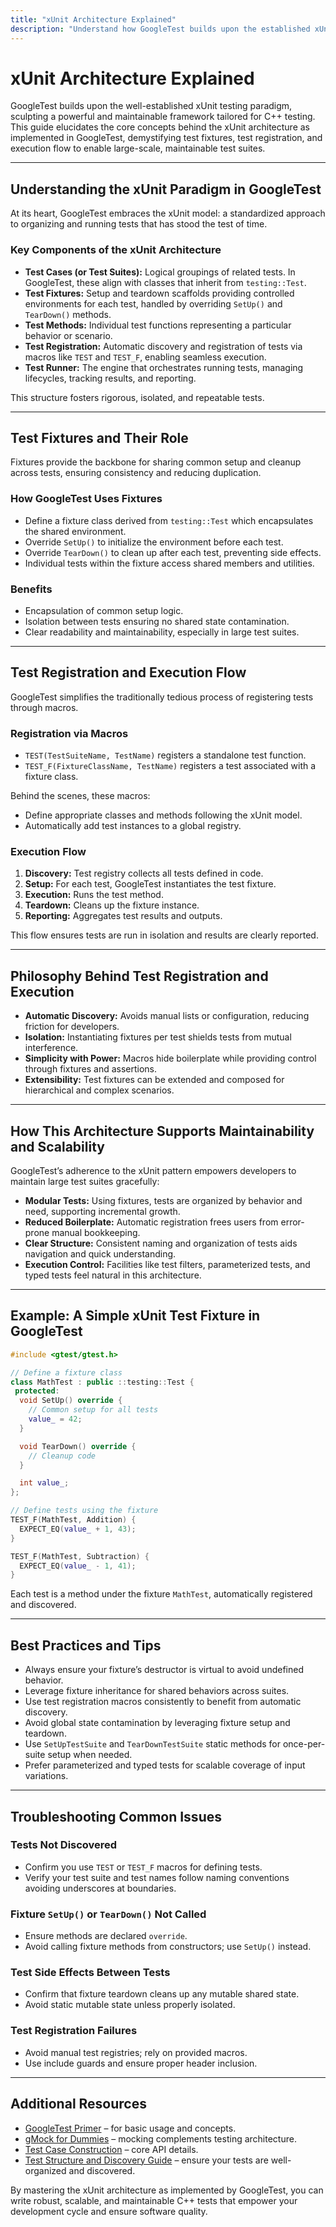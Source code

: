 ```yaml
---
title: "xUnit Architecture Explained"
description: "Understand how GoogleTest builds upon the established xUnit testing paradigm to structure tests, fixtures, and test cases in C++. Learn the philosophy behind test registration and execution, and how this shapes maintainable large-scale test suites."
---
```


# xUnit Architecture Explained

GoogleTest builds upon the well-established xUnit testing paradigm, sculpting a powerful and maintainable framework tailored for C++ testing. This guide elucidates the core concepts behind the xUnit architecture as implemented in GoogleTest, demystifying test fixtures, test registration, and execution flow to enable large-scale, maintainable test suites.

---

## Understanding the xUnit Paradigm in GoogleTest

At its heart, GoogleTest embraces the xUnit model: a standardized approach to organizing and running tests that has stood the test of time.

### Key Components of the xUnit Architecture

- **Test Cases (or Test Suites):** Logical groupings of related tests. In GoogleTest, these align with classes that inherit from `testing::Test`.
- **Test Fixtures:** Setup and teardown scaffolds providing controlled environments for each test, handled by overriding `SetUp()` and `TearDown()` methods.
- **Test Methods:** Individual test functions representing a particular behavior or scenario.
- **Test Registration:** Automatic discovery and registration of tests via macros like `TEST` and `TEST_F`, enabling seamless execution.
- **Test Runner:** The engine that orchestrates running tests, managing lifecycles, tracking results, and reporting.

This structure fosters rigorous, isolated, and repeatable tests.

---

## Test Fixtures and Their Role

Fixtures provide the backbone for sharing common setup and cleanup across tests, ensuring consistency and reducing duplication.

### How GoogleTest Uses Fixtures

- Define a fixture class derived from `testing::Test` which encapsulates the shared environment.
- Override `SetUp()` to initialize the environment before each test.
- Override `TearDown()` to clean up after each test, preventing side effects.
- Individual tests within the fixture access shared members and utilities.

### Benefits

- Encapsulation of common setup logic.
- Isolation between tests ensuring no shared state contamination.
- Clear readability and maintainability, especially in large test suites.

---

## Test Registration and Execution Flow

GoogleTest simplifies the traditionally tedious process of registering tests through macros.

### Registration via Macros

- `TEST(TestSuiteName, TestName)` registers a standalone test function.
- `TEST_F(FixtureClassName, TestName)` registers a test associated with a fixture class.

Behind the scenes, these macros:

- Define appropriate classes and methods following the xUnit model.
- Automatically add test instances to a global registry.

### Execution Flow

1. **Discovery:** Test registry collects all tests defined in code.
2. **Setup:** For each test, GoogleTest instantiates the test fixture.
3. **Execution:** Runs the test method.
4. **Teardown:** Cleans up the fixture instance.
5. **Reporting:** Aggregates test results and outputs.

This flow ensures tests are run in isolation and results are clearly reported.

---

## Philosophy Behind Test Registration and Execution

- **Automatic Discovery:** Avoids manual lists or configuration, reducing friction for developers.
- **Isolation:** Instantiating fixtures per test shields tests from mutual interference.
- **Simplicity with Power:** Macros hide boilerplate while providing control through fixtures and assertions.
- **Extensibility:** Test fixtures can be extended and composed for hierarchical and complex scenarios.

---

## How This Architecture Supports Maintainability and Scalability

GoogleTest’s adherence to the xUnit pattern empowers developers to maintain large test suites gracefully:

- **Modular Tests:** Using fixtures, tests are organized by behavior and need, supporting incremental growth.
- **Reduced Boilerplate:** Automatic registration frees users from error-prone manual bookkeeping.
- **Clear Structure:** Consistent naming and organization of tests aids navigation and quick understanding.
- **Execution Control:** Facilities like test filters, parameterized tests, and typed tests feel natural in this architecture.

---

## Example: A Simple xUnit Test Fixture in GoogleTest

```cpp
#include <gtest/gtest.h>

// Define a fixture class
class MathTest : public ::testing::Test {
 protected:
  void SetUp() override {
    // Common setup for all tests
    value_ = 42;
  }

  void TearDown() override {
    // Cleanup code
  }

  int value_;
};

// Define tests using the fixture
TEST_F(MathTest, Addition) {
  EXPECT_EQ(value_ + 1, 43);
}

TEST_F(MathTest, Subtraction) {
  EXPECT_EQ(value_ - 1, 41);
}
```

Each test is a method under the fixture `MathTest`, automatically registered and discovered.

---

## Best Practices and Tips

- Always ensure your fixture’s destructor is virtual to avoid undefined behavior.
- Leverage fixture inheritance for shared behaviors across suites.
- Use test registration macros consistently to benefit from automatic discovery.
- Avoid global state contamination by leveraging fixture setup and teardown.
- Use `SetUpTestSuite` and `TearDownTestSuite` static methods for once-per-suite setup when needed.
- Prefer parameterized and typed tests for scalable coverage of input variations.

---

## Troubleshooting Common Issues

### Tests Not Discovered

- Confirm you use `TEST` or `TEST_F` macros for defining tests.
- Verify your test suite and test names follow naming conventions avoiding underscores at boundaries.

### Fixture `SetUp()` or `TearDown()` Not Called

- Ensure methods are declared `override`.
- Avoid calling fixture methods from constructors; use `SetUp()` instead.

### Test Side Effects Between Tests

- Confirm that fixture teardown cleans up any mutable shared state.
- Avoid static mutable state unless properly isolated.

### Test Registration Failures

- Avoid manual test registries; rely on provided macros.
- Use include guards and ensure proper header inclusion.

---

## Additional Resources

- [GoogleTest Primer](https://google.github.io/googletest/primer.html) – for basic usage and concepts.
- [gMock for Dummies](https://google.github.io/googletest/gmock_for_dummies.html) – mocking complements testing architecture.
- [Test Case Construction](https://google.github.io/googletest/reference/gtest-core-apis.html#TestCase) – core API details.
- [Test Structure and Discovery Guide](https://google.github.io/googletest/guides/core-testing-workflows/test-structure-and-discovery.html) – ensure your tests are well-organized and discovered.

By mastering the xUnit architecture as implemented by GoogleTest, you can write robust, scalable, and maintainable C++ tests that empower your development cycle and ensure software quality.
